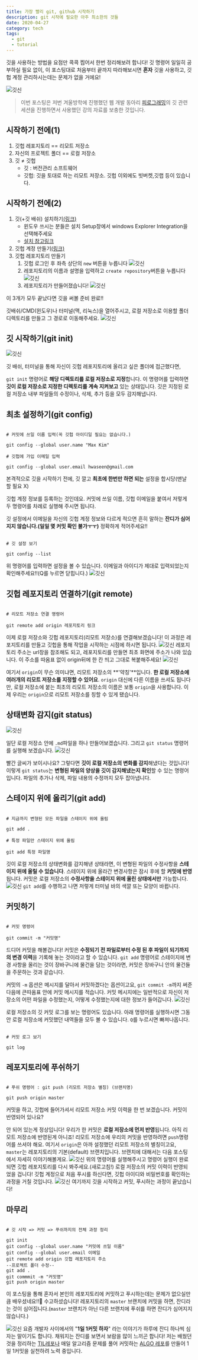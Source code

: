 ```yaml
---
title: 가장 빨리 git, github 시작하기
description: git 시작에 필요한 아주 최소한의 것들
date: 2020-04-27
category: tech
tags:
  - git
  - tutorial
---
```


깃을 사용하는 방법을 요점만 콕콕 찝어서 한번 정리해보려 합니다! 깃 명령어 일일히 공부하실 필요 없이, 이 포스팅대로 처음부터 끝까지 따라해보시면 **혼자** 깃을 사용하고, 깃헙 계정 관리하시는데는 문제가 없을 거에요!

![깃신](../images/git-start/gitgod.png)

> 이번 포스팅은 저번 겨울방학에 진행했던 웹 개발 동아리 [피로그래밍](https://www.facebook.com/p.rogramming3k/)의 깃 관련 세션을 진행하면서 사용했던 강의 자료를 보충한 것입니다.

## 시작하기 전에(1)

1. 깃헙 레포지토리 == 리모트 저장소
2. 자신의 프로젝트 폴더 == 로컬 저장소
3. 깃 ≠ 깃헙
   - 깃 : 버전관리 소프트웨어
   - 깃헙: 깃을 토대로 하는 리모트 저장소. 깃헙 이외에도 빗버켓,깃랩 등이 있습니다.

## 시작하기 전에(2)

1. 깃(+깃 배쉬) 설치하기[(링크)](https://git-scm.com/downloads)
   - 윈도우 쓰시는 분들은 설치 Setup창에서 windows Explorer Integration을 선택해주세요
   - [설치 참고링크](https://gabii.tistory.com/entry/Git-Git-Bash-219-%EC%84%A4%EC%B9%98%ED%95%98%EA%B8%B0)
2. 깃헙 계정 만들기[(링크)](https://github.com/)
3. 깃헙 레포지토리 만들기
   1. 깃헙 로그인 후 좌측 상단의 `new` 버튼을 누릅니다
      ![깃신](../images/git-start/repo0.png)
   2. 레포지토리의 이름과 설명을 입력하고 `create repository`버튼을 누릅니다
      ![깃신](../images/git-start/repo2.png)
   3. 레포지토리가 만들어졌습니다!
      ![깃신](../images/git-start/repo1.png)

이 3개가 모두 끝났다면 깃을 써볼 준비 완료!!

깃배쉬/CMD(윈도우)나 터미널(맥, 리눅스)을 열어주시고, 로컬 저장소로 이용할 폴더 디렉토리를 만들고 그 경로로 이동해주세요.
![깃신](../images/git-start/cmd.png)

## 깃 시작하기(git init)

![깃신](../images/git-start/gitinit.png)

깃 배쉬, 터미널을 통해 자신이 깃헙 레포지토리에 올리고 싶은 폴더에 접근했다면,

`git init` 명령어로 **해당 디렉토리를 로컬 저장소로 지정**합니다. 이 명령어를 입력하면 **깃이 로컬 저장소로 지정한 디렉토리를 계속 지켜보고** 있는 상태입니다. 깃은 지정된 로컬 저장소 내부 파일들의 수정이나, 삭제, 추가 등을 모두 감지해냅니다.

## 최초 설정하기(git config)

```shell

# 커밋에 쓰일 이름 입력(꼭 깃헙 아이디일 필요는 없습니다.)

git config --global user.name "Max Kim"

# 깃헙에 가입 이메일 입력

git config --global user.email hwaseen@gmail.com
```

본격적으로 깃을 시작하기 전에, 깃 깔고 **최초에 한번만 하면 되는** 설정을 합시당(맨날 할 필요 X)

깃헙 계정 정보를 등록하는 것인데요. 커밋에 쓰일 이름, 깃헙 이메일을 붙여서 저렇게 두 명령어를 차례로 실행해 주시면 됩니다.

깃 설정에서 이메일을 자신의 깃헙 계정 정보와 다르게 적으면 흔히 말하는 **잔디가 심어지지 않습니다.(일일 몇 커밋 확인 불가ㅜㅜ)** 정확하게 적어주세요!!

```shell

# 깃 설정 보기

git config --list
```

위 명령어를 입력하면 설정을 볼 수 있습니다. 이메일과 아이디가 제대로 입력되었는지 확인해주세요!!(Q를 누르면 닫힙니다.)
![깃신](../images/git-start/config.png)

## 깃헙 레포지토리 연결하기(git remote)

```shell

# 리모트 저장소 연결 명령어

git remote add origin 레포지토리 링크
```

이제 로컬 저장소와 깃헙 레포지토리(리모트 저장소)를 연결해보겠습니다! 이 과정은 레포지토리를 만들고 깃헙을 통해 작업을 시작하는 시점에 하시면 됩니다.
![깃신](../images/git-start/remote.png)
레포지토리 주소는 url창을 참조해도 되고, 레포지토리를 만들면 최초 화면에 주소가 나와 있습니다. 이 주소를 따옴표 없이 origin뒤에 한 칸 띄고 그대로 복붙해주세요!
![깃신](../images/git-start/gitremotes.png)

여기서 `origin`이 무슨 의미냐면, 리모트 저장소의 **'약칭'**입니다. **한 로컬 저장소에 여러개의 리모트 저장소를 지정할 수 있어요**. `origin` 대신에 다른 이름을 쓰셔도 됩니다만, 로컬 저장소에 붙는 최초의 리모트 저장소의 이름은 보통 `origin`을 사용합니다. 이제 우리는 `origin`으로 리모트 저장소를 칭할 수 있게 됐습니다.

## 상태변화 감지(git status)

![깃신](../images/git-start/fileinit.png)

일단 로컬 저장소 안에 `.md`파일을 하나 만들어보겠습니다. 그리고 `git status` 명령어를 실행해 보겠습니다.
![깃신](../images/git-start/gitstatus.png)

빨간 글씨가 보이시나요? 그렇다면 **깃이 로컬 저장소의 변화를 감지**해냈다는 것입니다! 이렇게 `git status`는 **변형된 파일의 양상을 깃이 감지해냈는지 확인**할 수 있는 명령어입니다. 파일의 추가나 삭제, 파일 내용의 수정까지 모두 잡아냅니다.

## 스테이지 위에 올리기(git add)

```shell

# 지금까지 변형된 모든 파일을 스테이지 위에 올림

git add .

# 특정 파일만 스테이지 위에 올림

git add 특정 파일명
```

깃이 로컬 저장소의 상태변화를 감지해낸 상태라면, 이 변형된 파일의 수정사항을 **스테이지 위에 올릴 수 있습니다**. 스테이지 위에 올라간 변경사항은 잠시 후에 할 **커밋에 반영**됩니다. 커밋은 로컬 저장소의 **수정사항을 스테이지 위에 올린 상태에서만** 가능합니다.
![깃신](../images/git-start/gitadd.png)
`git add`를 수행하고 나면 저렇게 터미널 바의 색깔 또는 모양이 바뀝니다.

## 커밋하기

```shell

# 커밋 명령어

git commit -m "커밋명"
```

드디어 커밋을 해볼겁니다! 커밋은 **수정되기 전 파일로부터 수정 된 후 파일이 되기까지의 변경 이력**을 기록해 놓는 것이라고 할 수 있습니다. `git add` 명령어로 스테이지에 변경 사항을 올리는 것이 장바구니에 물건을 담는 것이라면, 커밋은 장바구니 안의 물건들을 주문하는 것과 같습니다.

커밋의 `-m` 옵션은 메시지를 달아서 커밋하겠다는 옵션이고요, `git commit -m`까지 써준 다음에 큰따옴표 안에 커밋 메시지를 적습니다. 커밋 메시지에는 일반적으로 자신이 저장소의 어떤 파일을 수정했는지, 어떻게 수정했는지에 대한 정보가 들어갑니다.
![깃신](../images/git-start/commit.png)

로컬 저장소의 깃 커밋 로그를 보는 명령어도 있습니다. 아래 명령어를 실행하시면 그동안 로컬 저장소에 커밋했던 내역들을 모두 볼 수 있습니다. `Q`를 누르시면 빠져나옵니다.

```shell

# 커밋 로그 보기

git log
```

## 레포지토리에 푸쉬하기

```shell

# 푸쉬 명령어 : git push (리모트 저장소 별칭) (브랜치명)

git push origin master
```

커밋을 하고, 깃헙에 들어가셔서 리모트 저장소 커밋 이력을 한 번 보겠습니다. 커밋이 반영되어 있나요?

안 되어 있는게 정상입니다! 우리가 한 커밋은 **로컬 저장소에 먼저 반영**됩니다. 아직 리모트 저장소에 반영된게 아니죠! 리모트 저장소에 우리의 커밋을 반영하려면 `push`명령어를 쓰셔야 해요. 여기서 `origin`은 아까 설정했던 리모트 저장소의 별칭이고요, `master`는 레포지토리의 기본(default) 브랜치입니다. 브랜치에 대해서는 다음 포스팅에서 자세히 이야기해볼게요.
![깃신](../images/git-start/push.png)
위의 명령어를 실행해주시고 명령어 실행이 완료되면 깃헙 레포지토리를 다시 봐주세요.(새로고침!) 로컬 저장소의 커밋 이력이 반영되었을 겁니다! 깃헙 계정으로 처음 푸시를 하신다면, 깃헙 아이디와 비밀번호를 확인하는 과정을 거칠 것입니다.
![깃신](../images/git-start/repocommit.png)
여기까지 깃을 시작하고 커밋, 푸시하는 과정이 끝났습니다!

## 마무리

```shell

# 깃 시작 => 커밋 => 푸쉬까지의 전체 과정 정리

git init
git config --global user.name "커밋에 쓰일 이름"
git config --global user.email 이메일
git remote add origin 깃헙 레포지토리 주소
--프로젝트 폴더 수정--
git add .
git commmit -m "커밋명"
git push origin master
```

이 포스팅을 통해 혼자서 본인의 레포지토리에 커밋하고 푸시하는데는 문제가 없으실만큼 배우셨네요!!👏 수고하셨습니다! 레포지토리의 `master` 브랜치에 커밋을 하면, 잔디라는 것이 심어집니다.(`master` 브랜치가 아닌 다른 브랜치에 푸쉬를 하면 잔디가 심어지지 않습니다.)

![깃신](../images/git-start/grass.png)
요즘 개발자 사이에서의 "**1일 1커밋 하자**" 라는 이야기가 하루에 잔디 하나씩 심자는 말이기도 합니다. 채워지는 잔디를 보면서 보람을 많이 느끼곤 합니다! 저는 배웠던 것을 정리하는 [TIL레포나](https://github.com/MaxKim-J/TIL) 매일 알고리즘 문제를 풀어 커밋하는 [ALGO 레포](https://github.com/MaxKim-J/Algo)를 만들어 1일 1커밋을 실천하려 노력 중입니다.
